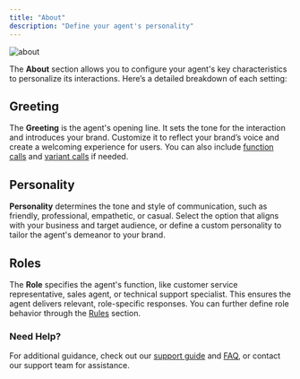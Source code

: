 ```yaml
---
title: "About"
description: "Define your agent's personality"
---
```


![about](/images/about.png)

The **About** section allows you to configure your agent's key characteristics to personalize its interactions. Here’s
a detailed breakdown of each setting:

## Greeting

The **Greeting** is the agent's opening line. It sets the tone for the interaction and introduces your brand.
Customize it to reflect your brand’s voice and create a welcoming experience for users. You can also include [function calls](/function/introduction) and
[variant calls](/variant-management/introduction) if needed.

## Personality

**Personality** determines the tone and style of communication, such as friendly, professional, empathetic, or casual. Select the option that aligns
 with your business and target audience, or define a custom personality to tailor the agent's demeanor to your brand.

## Roles

The **Role** specifies the agent's function, like customer service representative, sales agent, or technical support specialist. This ensures the
agent delivers relevant, role-specific responses. You can further define role behavior through the [Rules](./rules) section.

### Need Help?

For additional guidance, check out our [support guide](/troubleshoot/support-guide) and [FAQ](/troubleshoot/faq), or contact our support team
for assistance.